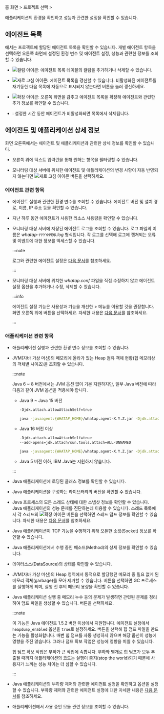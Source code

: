 홈 화면 &gt; 프로젝트 선택 &gt; <Cmdname sid="agentsConfiguration" className="uitext" />

애플리케이션의 환경을 확인하고 성능과 관련한 설정을 확인할 수 있습니다.

<ProdImg img="ipa-main.png" desc="인스턴스 성능 분석" />

## 에이전트 목록

<Cmdname sid="application_agents" className="uitext" />에서는 프로젝트에 할당된 에이전트 목록을 확인할 수 있습니다. 개별 에이전트 항목을 선택하면 오른쪽 화면에 설정된 환경 변수 및 에이전트 설정, 성능과 관련한 정보를 조회할 수 있습니다.

* ![컬럼 아이콘](/img/ico-column.svg): 에이전트 목록 테이블의 컬럼을 추가하거나 삭제할 수 있습니다.

* ![새로 고침 아이콘](/img/ico-refresh.svg): 에이전트 목록을 갱신할 수 있습니다. 비활성화된 에이전트를 재기동한 다음 목록에 자동으로 표시되지 않는다면 버튼을 눌러 갱신하세요.

* ![확장 아이콘](/img/ic-s-arrows-alt.svg): 오른쪽 화면을 감추고 에이전트 목록을 확장해 에이전트와 관련한 추가 정보를 확인할 수 있습니다.

  <ImgLang img='ipa-agent-list.png' desc='에이전트 목록' />

* <Cmdname sid="inactive_agent_deletion_time" className="uitext" />: 설정한 시간 동안 에이전트가 비활성화되면 목록에서 삭제됩니다.

## 에이전트 및 애플리케이션 상세 정보

화면 오른쪽에서는 에이전트 및 애플리케이션과 관련한 상세 정보를 확인할 수 있습니다. 

* 오른쪽 위에 텍스트 입력란을 통해 원하는 항목을 필터링할 수 있습니다. 

* 모니터링 대상 서버에 위치한 에이전트 및 애플리케이션의 변경 사항이 자동 반영되지 않는다면 ![새로 고침 아이콘](/img/ico-refresh.png) 버튼을 선택하세요.

### 에이전트 관련 항목

* <Cmdname sid="runtime_boot_env" className="uitext" />  

  에이전트 실행과 관련한 환경 변수를 조회할 수 있습니다. 에이전트 버전 및 설치 경로, 이름, IP 주소 등을 확인할 수 있습니다.

<InDoc product="dotnet,golang,php">

* <Cmdname sid="agent_status" className="uitext" />  

  지난 하루 동안 에이전트가 사용한 리소스 사용량을 확인할 수 있습니다.

</InDoc>

* <Cmdname sid="agent_log" className="uitext" />  

  모니터링 대상 서버에 저장된 에이전트 로그를 조회할 수 있습니다. 로그 파일의 이름은 *whatap-`YYYYMMDD`.log* 형식입니다. 각 로그를 선택해 로그에 캡쳐되는 오류 및 이벤트에 대한 정보를 액세스할 수 있습니다.

  :::note

  로그와 관련한 에이전트 설정은 [다음 문서](agent-log)를 참조하세요.

  :::

* <Cmdname sid="agent_configuration" className="uitext" />  

  모니터링 대상 서버에 위치한 *whatap.conf* 파일을 직접 수정하지 않고 에이전트 설정 옵션을 추가하거나 수정, 삭제할 수 있습니다.

  :::info

  에이전트 설정 기능은 사용성과 기능을 개선한 <Cmdname sid="management" className="uitext" /> &gt; <Cmdname sid="agent_configuration" className="uitext" /> 메뉴를 이용할 것을 권장합니다. 화면 오른쪽 위에 <Cmdname sid="new_agents_setting" className="uitext" /> 버튼을 선택하세요. 자세한 내용은 [다음 문서](set-agent#set-agent-service)를 참조하세요.

  :::

### 애플리케이션 관련 항목

* <Cmdname sid="boot_env" className="uitext" />  

  애플리케이션 실행과 관련한 환경 변수 정보를 조회할 수 있습니다.

<InDoc product="java">

* <Cmdname sid="heap_histogram" className="uitext" />  

  JVM(자바 가상 머신)의 메모리에 올라가 있는 Heap 점유 객체 현황(힙 메모리상의 객체별 사이즈)을 조회할 수 있습니다.

  :::note

  Java 6 ~ 8 버전에서는 JVM 옵션 없이 기본 지원하지만, 일부 Java 버전에 따라 다음과 같이 JVM 옵션을 적용해야 합니다.

  * Java 9 ~ Java 15 버전

    ```bash
    -Djdk.attach.allowAttachSelf=true
    ```

    ```bash title="example"
    java -javaagent:{WHATAP_HOME}/whatap.agent-X.Y.Z.jar -Djdk.attach.allowAttachSelf=true -jar {application.jar}
    ```

  * Java 16 버전 이상

    ```bash
    -Djdk.attach.allowAttachSelf=true
    --add-opens=jdk.attach/sun.tools.attach=ALL-UNNAMED
    ```

    ```bash title="example"
    java -javaagent:{WHATAP_HOME}/whatap.agent-X.Y.Z.jar -Djdk.attach.allowAttachSelf=true --add-opens=java.base/java.lang=ALL-UNNAMED --add-opens=jdk.attach/sun.tools.attach=ALL-UNNAMED -jar {application.jar}
    ```

  * Java 5 버전 이하, IBM Java는 지원하지 않습니다.

  :::

* <Cmdname sid="loaded_classes" className="uitext" />  

  Java 애플리케이션에 로딩된 클래스 정보를 확인할 수 있습니다.

* <Cmdname sid="components_version" className="uitext" />  

  Java 애플리케이션을 구성하는 라이브러리의 버전을 확인할 수 있습니다.

* <Cmdname sid="thread_list" className="uitext" />  

  Java 프로세스의 모든 스레드 상태에 대한 스냅샷 정보를 확인할 수 있습니다. Java 애플리케이션의 성능 문제를 진단하는데 이용할 수 있습니다. 스레드 목록에서 각 스레드의 ![확장 아이콘](/img/ico-expander.svg) 버튼을 선택하면 스레드 덤프 정보를 확인할 수 있습니다. 자세한 내용은 [다음 문서](#thread-details)를 참조하세요.

* <Cmdname sid="open_socket_count" className="uitext" />  

  Java 애플리케이션이 TCP 기능을 수행하기 위해 오픈한 소켓(Socket) 정보를 확인할 수 있습니다.

* <Cmdname sid="method_stat" className="uitext" />

  Java 애플리케이션에서 수행 중인 메소드(Method)의 상세 정보를 확인할 수 있습니다.

* <Cmdname sid="datasource_status" className="uitext" />  

  데이터소스(DataSource)의 상태를 확인할 수 있습니다.

* <Cmdname sid="system_gc_only" className="uitext" />

  JVM(자바 가상 머신)의 Heap 영역에서 동적으로 할당했던 메모리 중 필요 없게 된 메모리 객체(garbage)를 모아 제거할 수 있습니다. <Cmdname sid="run" className="uitext" /> 버튼을 선택하면 GC 프로세스를 실행하게 되며, 실행 전 후의 메모리 용량을 확인할 수 있습니다.

* <Cmdname sid="heap_dump" className="uitext" />

  Java 애플리케이션 실행 중 메모리 누수 등의 문제가 발생하면 관련된 문제를 정리하여 덤프 파일을 생성할 수 있습니다. <Cmdname sid="dump_heap" className="uitext" /> 버튼을 선택하세요.

  :::note

  이 기능은 Java 에이전트 1.5.2 버전 이상에서 지원합니다. 에이전트 설정에서 `heapdump_enabled` 옵션을 `true`로 설정하세요. <Cmdname sid="dump_heap" className="uitext" /> 버튼을 선택해 힙 덤프 파일을 만드는 기능을 활성화합니다. 매번 힙 덤프를 자동 생성하지 않으며 해당 옵션이 성능에 영향을 주진 않습니다. 그러나 덤프 확보 작업은 성능에 영향을 미칠 수 있습니다.

  힙 덤프 확보 작업은 부하가 큰 작업에 속합니다. 부하와 별개로 힙 덤프가 모두 추출될 때까지 애플리케이션의 코드는 실행이 중지(stop the world)되기 때문에 사용자가 느끼는 성능 차이는 더 심할 수 있습니다.

  :::

* <Cmdname sid="configuration_throttling" className="uitext" />

  Java 애플리케이션의 부하량 제어와 관련한 에이전트 설정을 확인하고 옵션을 설정할 수 있습니다. 부하량 제어와 관련한 에이전트 설정에 대한 자세한 내용은 [다음 문서](agent-load-amount)를 참조하세요.

</InDoc>

<InDoc product="nodejs,php,python">

* <Cmdname sid="module_dependency" className="uitext" />  

  애플리케이션에서 사용 중인 모듈 관련 정보를 조회할 수 있습니다.

</InDoc>